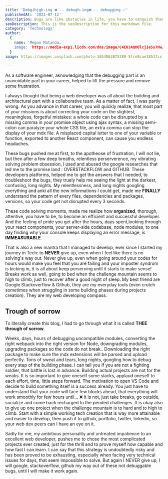 ```yaml
---
title: 'Debgihjgh-ing ❌ .. debugh-ing❌ .. debugging ✅'
publishedAt: '2022-07-12'
description: Bugs are like obstacles in life, you have to vanquish them
seoDescription: This is the seoDescription for this markdown file.
category: 'Technology'
author:
  {
    name: 'Megan Matanda,
    image: 'https://media-exp1.licdn.com/dms/image/C4E03AQHOlcjIeSs7Hw/profile-displayphoto-shrink_200_200/0/1656079264419?e=1665014400&v=beta&t=iqNsDEnusO-SGUDunM-TC5ZJcMGGMq6Yn_xWwOVYXvE',
  }
image: https://images.unsplash.com/photo-1654863075380-5fce8cae1851?ixlib=rb-1.2.1&ixid=MnwxMjA3fDB8MHx0b3BpYy1mZWVkfDMyfGJvOGpRS1RhRTBZfHxlbnwwfHx8fA%3D%3D&auto=format&fit=crop&w=500&q=60'
  
--- 
```


As a software engineer, aknowledging that the debugging part is an unavoidable part in your career, helped to lift the pressure and remove some frustration.

I always thought that being a web developer was all about the building and architectural part with a collaborative team. As a matter of fact, I was partly wrong. As you advance in that career,  you will quickly realize, that most part of your missions is about correcting your code on the slightest, meaningless, forgetful mistakes: a whole code can be disrupted by a missing comma in your promise object using ajax syntax, a missing semi-colon can paralyze your whole CSS file, an extra comma can stop the display of your mdx file. A misplaced capital letter to one of your variable or function, exported to another React component, can cause you endless headaches.

These bugs pushed me at first, to the apotheose of frustration, I will not lie, but then after a few deep breaths, relentless perserverence, my vibrating solving problem obsession, I used and abused the google researches that led me  to the promise land : OVERSTACKFLOW and GITHUB. These developers platforms, helped me to get the answers that I needed, to troubleshoot the bugs, they truely help me seeing the light at the darkest, confusing, long nights. My relentlessness, and long nights googling everything and anki all the new informations I could get, made me **FINALLY** understand the pattern of every files, dependencies and packages, versions, so your code get not disrupted every 3 seconds.

These code solving moments, made me realize how **organized**, thorough, attentive, you have to be, to become an efficient and successful developer. And the feeling of pride you get after the hours, days spent,looking through your react components, your server-side codebase, node modules, to one day finding why your console keeps displaying an error message, is **IMMEASURABLE**.

That is also a new mantra that I managed to develop, ever since I started my journey in Tech: to **NEVER** give up, even when I feel like there is no solving's way out. Never give up, even when going around your codes for hours would make you feel that you are failing and your imposter syndrom is kicking in, it is all about keep perserving until it starts to make sense! Breaks work as well, going to bed when the challenge mountain seems to high to climb, just to recover after a good night of sleep. My best friend are Google Stackoverflow & Github, they are my everyday tools (even crutch sometimes when struggling in some building phases during projects creation). They are my web developing compass.

## Trough of sorrow

To literally create this blog, I had to go through what it is called **THEE through of sorrow**.

Weeks, days, hours of debugging uncompatible modules, converting the right webpack into the right version for Node, downgrading modules, upgrading packages so the code do not break.. Downloading the right package to make sure the mdx extensions will be parsed and upload perfectly. Tons of sweat and tears, long nights, googling how to debug every step of the building phase. I can tell you if you are not a fighting soldier, that battle is lost in advance. Building actual projects are not for the weaks. It is so important to give oneself some slacks, applaud oneself to each effort, time, little steps forward. The motivation to open VS Code and decide to build something itself is a success already. You just have to understand that your code will face few blocks ahead, that everything will work smoothly for few hours until... ❌ it is not, just take breaks, go outside, socialize and come back recharged to the pended challenges. It is okay also to give up one project when the challenge mountain is to hard and to high to climb. Start with a simple working tech creation that is way more attainable and easier to develop, then push it to github, portfolio, twitter, linkedin, so your web dev peers can I have an eye on it.

Sadly for me, my ambitious personality and untreated impatience to an excellent web developer, pushes me to chose the most complicated projects ever created, just for the thrill and to prove myself how capable and how fast I can learn. I can say that this strategy is undoubtedly risky and has been proved to be exhausting, especially when facing very technical issues for days, that seem impossible to solve. But again I NEVER give up, I will google, stackoverflow, github my way out of these not debuggable bugs, until I will make it work again.
